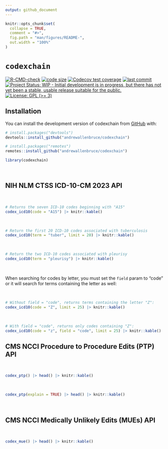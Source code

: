 ```yaml
---
output: github_document
---
```


<!-- README.md is generated from README.Rmd. Please edit that file -->

```r
knitr::opts_chunk$set(
  collapse = TRUE,
  comment = "#>",
  fig.path = "man/figures/README-",
  out.width = "100%"
)
```

# `codexchain`


<!-- badges: start -->
[![R-CMD-check](https://github.com/andrewallenbruce/codexchain/actions/workflows/R-CMD-check.yaml/badge.svg)](https://github.com/andrewallenbruce/codexchain/actions/workflows/R-CMD-check.yaml)
[![code size](https://img.shields.io/github/languages/code-size/andrewallenbruce/codexchain.svg)](https://github.com/andrewallenbruce/codexchain)
[![Codecov test coverage](https://codecov.io/gh/andrewallenbruce/codexchain/branch/master/graph/badge.svg)](https://app.codecov.io/gh/andrewallenbruce/codexchain?branch=master)
[![last commit](https://img.shields.io/github/last-commit/andrewallenbruce/codexchain.svg)](https://github.com/andrewallenbruce/codexchain/commits/master)
[![Project Status: WIP - Initial development is in progress, but there has not yet been a stable, usable release suitable for the public.](https://www.repostatus.org/badges/latest/wip.svg)](https://www.repostatus.org/#wip)
[![License: GPL (>= 3)](https://img.shields.io/badge/license-GPL (>= 3)-blue.svg)](https://cran.r-project.org/web/licenses/GPL (>= 3))
<!-- badges: end -->

## Installation

You can install the development version of codexchain from [GitHub](https://github.com/) with:

``` r
# install.packages("devtools")
devtools::install_github("andrewallenbruce/codexchain")

# install.packages("remotes")
remotes::install_github("andrewallenbruce/codexchain")
```

```r
library(codexchain)
```

<br>

## NIH NLM CTSS ICD-10-CM 2023 API

<br>

```r
# Returns the seven ICD-10 codes beginning with "A15"
codex_icd10(code = "A15") |> knitr::kable()
```
<br>

```r
# Return the first 20 ICD-10 codes associated with tuberculosis
codex_icd10(term = "tuber", limit = 20) |> knitr::kable()
```
<br>

```r
# Return the two ICD-10 codes associated with pleurisy
codex_icd10(term = "pleurisy") |> knitr::kable()
```

<br>

When searching for codes by letter, you must set the `field` param to "code" or it will search for terms containing the letter as well:

<br>

```r
# Without field = "code", returns terms containing the letter "Z":
codex_icd10(code = "Z", limit = 25) |> knitr::kable()
```

<br>

```r
# With field = "code", returns only codes containing "Z":
codex_icd10(code = "z", field = "code", limit = 25) |> knitr::kable()
```

## CMS NCCI Procedure to Procedure Edits (PTP) API

<br>

```r
codex_ptp() |> head() |> knitr::kable()
```

<br>

```r
codex_ptp(explain = TRUE) |> head() |> knitr::kable()
```


<br>

## CMS NCCI Medically Unlikely Edits (MUEs) API

<br>

```r
codex_mue() |> head() |> knitr::kable()
```

<br>
